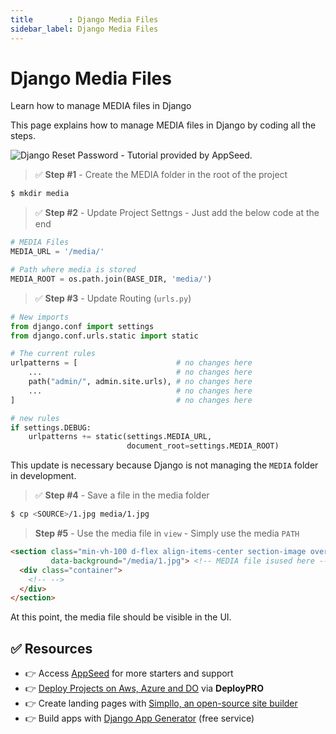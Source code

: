 ```yaml
---
title        : Django Media Files
sidebar_label: Django Media Files
---
```


# Django Media Files

<SubHeading>Learn how to manage MEDIA files in Django</SubHeading>

This page explains how to manage MEDIA files in Django by coding all the steps. 

![Django Reset Password - Tutorial provided by AppSeed.](https://user-images.githubusercontent.com/51070104/268675023-54ea4ace-a8ad-442b-9b43-2ba12a6403ba.jpg)

> ✅ **Step #1** - Create the MEDIA folder in the root of the project 

```bash
$ mkdir media
```


> ✅ **Step #2** - Update Project Settngs - Just add the below code at the end 

```python
# MEDIA Files
MEDIA_URL = '/media/'

# Path where media is stored
MEDIA_ROOT = os.path.join(BASE_DIR, 'media/')
```


> ✅ **Step #3** - Update Routing (`urls.py`)

```python
# New imports 
from django.conf import settings
from django.conf.urls.static import static

# The current rules 
urlpatterns = [                      # no changes here
    ...                              # no changes here
    path("admin/", admin.site.urls), # no changes here
    ...                              # no changes here 
]                                    # no changes here

# new rules 
if settings.DEBUG:
    urlpatterns += static(settings.MEDIA_URL,
                          document_root=settings.MEDIA_ROOT)
```

This update is necessary because Django is not managing the `MEDIA` folder in development. 


> ✅ **Step #4** - Save a file in the media folder 

```bash
$ cp <SOURCE>/1.jpg media/1.jpg
```


> **Step #5** - Use the media file in `view` - Simply use the media `PATH`

```html
<section class="min-vh-100 d-flex align-items-center section-image overlay-soft-dark"
         data-background="/media/1.jpg"> <!-- MEDIA file isused here -->
  <div class="container">
    <!-- -->
  </div>
</section>    
```

At this point, the media file should be visible in the UI. 

## ✅ Resources

- 👉 Access [AppSeed](https://appseed.us/) for more starters and support 
- 👉 [Deploy Projects on Aws, Azure and DO](https://www.docs.deploypro.dev/) via **DeployPRO**
- 👉 Create landing pages with [Simpllo, an open-source site builder](https://www.simpllo.com/)
- 👉 Build apps with [Django App Generator](https://app-generator.dev/django/) (free service)
